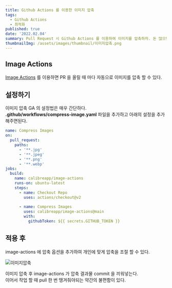 ```yaml
---
title: Github Actions 를 이용한 이미지 압축
tags:
  - Github Actions
  - 최적화
published: true
date: '2022.02.04' 
summary: Pull Request 시 Github Actions 를 이용하여 이미지를 압축하자. 돈 많으면 CDN 을 이용하자.
thumbnailImg: /assets/images/thumbnail/이미지압축.png
---
```


## Image Actions 

[Image Actions](https://github.com/marketplace/actions/image-actions) 를 이용하면 PR 을 올릴 때 마다 자동으로 이미지를 압축 할 수 있다.


## 설정하기

이미지 압축 GA 의 설정법은 매우 간단하다.    
**.github/workflows/compress-image.yaml** 파일을 추가하고 아래의 설정을 추가해주면된다.


```yaml
name: Compress Images
on:
  pull_request:
    paths:
      - '**.jpg'
      - '**.jpeg'
      - '**.png'
      - '**.webp'
jobs:
  build:
    name: calibreapp/image-actions
    runs-on: ubuntu-latest
    steps:
      - name: Checkout Repo
        uses: actions/checkout@v2
        
      - name: Compress Images
        uses: calibreapp/image-actions@main
        with:
          githubToken: ${{ secrets.GITHUB_TOKEN }}
```

## 적용 후

image-actions 에 압축 옵션을 추가하여 개인에 맞게 압축을 조절 할 수 있다.

![이미지압축](/assets/images/post/이미지압축/이미지압축1.png)

이미지 압축 후 image-actions 가 압축 결과물 commit 을 끼워넣는다.  
이어서 작업 할 때 pull 한 번 땡겨줘야되는 약간의 불편함이 있다.